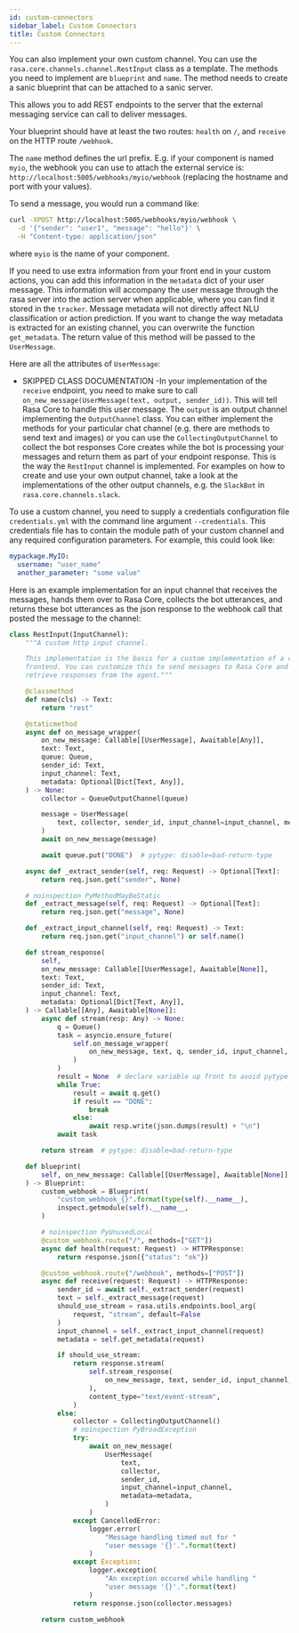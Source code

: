 ```yaml
---
id: custom-connectors
sidebar_label: Custom Connectors
title: Custom Connectors
---
```


You can also implement your own custom channel. You can
use the `rasa.core.channels.channel.RestInput` class as a template.
The methods you need to implement are `blueprint` and `name`. The method
needs to create a sanic blueprint that can be attached to a sanic server.

This allows you to add REST endpoints to the server that the external
messaging service can call to deliver messages.

Your blueprint should have at least the two routes: `health` on `/`,
and `receive` on the HTTP route `/webhook`.

The `name` method defines the url prefix. E.g. if your component is
named `myio`, the webhook you can use to attach the external service is:
`http://localhost:5005/webhooks/myio/webhook` (replacing the hostname
and port with your values).

To send a message, you would run a command like:

```bash
curl -XPOST http://localhost:5005/webhooks/myio/webhook \
  -d '{"sender": "user1", "message": "hello"}' \
  -H "Content-type: application/json"
```

where `myio` is the name of your component.

If you need to use extra information from your front end in your custom
actions, you can add this information in the `metadata` dict of your user
message. This information will accompany the user message through the rasa
server into the action server when applicable, where you can find it stored in
the `tracker`. Message metadata will not directly affect NLU classification
or action prediction. If you want to change the way metadata is extracted for an
existing channel, you can overwrite the function `get_metadata`. The return value
of this method will be passed to the `UserMessage`.

Here are all the attributes of `UserMessage`:

- SKIPPED CLASS DOCUMENTATION -In your implementation of the `receive` endpoint, you need to make
sure to call `on_new_message(UserMessage(text, output, sender_id))`.
This will tell Rasa Core to handle this user message. The `output`
is an output channel implementing the `OutputChannel` class. You can
either implement the methods for your particular chat channel (e.g. there
are methods to send text and images) or you can use the
`CollectingOutputChannel` to collect the bot responses Core
creates while the bot is processing your messages and return
them as part of your endpoint response. This is the way the `RestInput`
channel is implemented. For examples on how to create and use your own output
channel, take a look at the implementations of the other
output channels, e.g. the `SlackBot` in `rasa.core.channels.slack`.

To use a custom channel, you need to supply a credentials configuration file
`credentials.yml` with the command line argument `--credentials`.
This credentials file has to contain the module path of your custom channel and
any required configuration parameters. For example, this could look like:

```yaml
mypackage.MyIO:
  username: "user_name"
  another_parameter: "some value"
```

Here is an example implementation for an input channel that receives the messages,
hands them over to Rasa Core, collects the bot utterances, and returns
these bot utterances as the json response to the webhook call that
posted the message to the channel:

```python
class RestInput(InputChannel):
    """A custom http input channel.

    This implementation is the basis for a custom implementation of a chat
    frontend. You can customize this to send messages to Rasa Core and
    retrieve responses from the agent."""

    @classmethod
    def name(cls) -> Text:
        return "rest"

    @staticmethod
    async def on_message_wrapper(
        on_new_message: Callable[[UserMessage], Awaitable[Any]],
        text: Text,
        queue: Queue,
        sender_id: Text,
        input_channel: Text,
        metadata: Optional[Dict[Text, Any]],
    ) -> None:
        collector = QueueOutputChannel(queue)

        message = UserMessage(
            text, collector, sender_id, input_channel=input_channel, metadata=metadata
        )
        await on_new_message(message)

        await queue.put("DONE")  # pytype: disable=bad-return-type

    async def _extract_sender(self, req: Request) -> Optional[Text]:
        return req.json.get("sender", None)

    # noinspection PyMethodMayBeStatic
    def _extract_message(self, req: Request) -> Optional[Text]:
        return req.json.get("message", None)

    def _extract_input_channel(self, req: Request) -> Text:
        return req.json.get("input_channel") or self.name()

    def stream_response(
        self,
        on_new_message: Callable[[UserMessage], Awaitable[None]],
        text: Text,
        sender_id: Text,
        input_channel: Text,
        metadata: Optional[Dict[Text, Any]],
    ) -> Callable[[Any], Awaitable[None]]:
        async def stream(resp: Any) -> None:
            q = Queue()
            task = asyncio.ensure_future(
                self.on_message_wrapper(
                    on_new_message, text, q, sender_id, input_channel, metadata
                )
            )
            result = None  # declare variable up front to avoid pytype error
            while True:
                result = await q.get()
                if result == "DONE":
                    break
                else:
                    await resp.write(json.dumps(result) + "\n")
            await task

        return stream  # pytype: disable=bad-return-type

    def blueprint(
        self, on_new_message: Callable[[UserMessage], Awaitable[None]]
    ) -> Blueprint:
        custom_webhook = Blueprint(
            "custom_webhook_{}".format(type(self).__name__),
            inspect.getmodule(self).__name__,
        )

        # noinspection PyUnusedLocal
        @custom_webhook.route("/", methods=["GET"])
        async def health(request: Request) -> HTTPResponse:
            return response.json({"status": "ok"})

        @custom_webhook.route("/webhook", methods=["POST"])
        async def receive(request: Request) -> HTTPResponse:
            sender_id = await self._extract_sender(request)
            text = self._extract_message(request)
            should_use_stream = rasa.utils.endpoints.bool_arg(
                request, "stream", default=False
            )
            input_channel = self._extract_input_channel(request)
            metadata = self.get_metadata(request)

            if should_use_stream:
                return response.stream(
                    self.stream_response(
                        on_new_message, text, sender_id, input_channel, metadata
                    ),
                    content_type="text/event-stream",
                )
            else:
                collector = CollectingOutputChannel()
                # noinspection PyBroadException
                try:
                    await on_new_message(
                        UserMessage(
                            text,
                            collector,
                            sender_id,
                            input_channel=input_channel,
                            metadata=metadata,
                        )
                    )
                except CancelledError:
                    logger.error(
                        "Message handling timed out for "
                        "user message '{}'.".format(text)
                    )
                except Exception:
                    logger.exception(
                        "An exception occured while handling "
                        "user message '{}'.".format(text)
                    )
                return response.json(collector.messages)

        return custom_webhook
```
